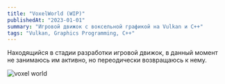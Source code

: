```yaml
---
title: "VoxelWorld (WIP)"
publishedAt: "2023-01-01"
summary: "Игровой движок с воксельной графикой на Vulkan и C++"
tags: "Vulkan, Graphics Programming, С++"
---
```


Находящийся в стадии разработки игровой движок, в данный момент не занимаюсь им активно, но переодически возвращаюсь к нему.

<Image
    className="mx-auto"
    src="/photos/voxelworld-flower.png"
    alt="voxel world"
    width={640}
    height={640}
/>